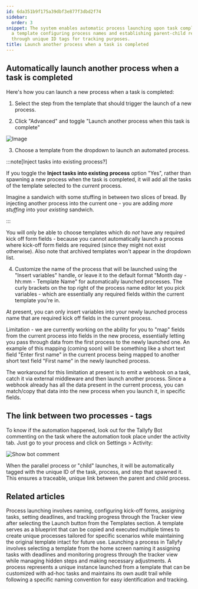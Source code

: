 ```yaml
---
id: 6da351b9f175a39dbf3e877f3dbd2f74
sidebar:
  order: 3
snippet: The system enables automatic process launching upon task completion by selecting
  a template configuring process names and establishing parent-child relationships
  through unique ID tags for tracking purposes.
title: Launch another process when a task is completed
---
```


## Automatically launch another process when a task is completed

Here's how you can launch a new process when a task is completed:

1. Select the step from the template that should trigger the launch of a new process.

2. Click "Advanced" and toggle "Launch another process when this task is complete"

![Image](https://screenshots.tallyfy.com/tallyfy%2Fpro%2Fdesktop-light-launch-process-when-task-completed.png)

3. Choose a template from the dropdown to launch an automated process.

:::note[Inject tasks into existing process?]

If you toggle the **Inject tasks into existing process** option "Yes", rather than spawning a new process when the task is completed, it will add all the tasks of the template selected to the _current_ process.

Imagine a sandwich with some stuffing in between two slices of bread. By injecting another process into the current one - you are adding _more stuffing_ into your _existing_ sandwich.

:::

You will only be able to choose templates which do _not_ have any required kick off form fields - because you cannot automatically launch a process where kick-off form fields are required (since they might not exist otherwise). Also note that archived templates won't appear in the dropdown list.

4. Customize the name of the process that will be launched using the "Insert variables" handle, or leave it to the default format "Month day - hh:mm - Template Name" for automatically launched processes. The curly brackets on the top right of the process name editor let you pick variables - which are essentially any required fields within the current template you're in.

At present, you can only insert variables into your newly launched process name that are required kick off fields in the current process.

Limitation - we are currently working on the ability for you to "map" fields from the current process into fields in the new process, essentially letting you pass through data from the first process to the newly launched one. An example of this mapping (coming soon) will be something like a short text field "Enter first name" in the current process being mapped to another short text field "First name" in the newly launched process. 

The workaround for this limitation at present is to emit a webhook on a task, catch it via external middleware and then launch another process. Since a webhook already has all the data present in the current process, you can match/copy that data into the new process when you launch it, in specific fields. 

## The link between two processes - tags

To know if the automation happened, look out for the Tallyfy Bot commenting on the task where the automation took place under the activity tab. Just go to your process and click on Settings > Activity:

![Show bot comment](https://screenshots.tallyfy.com/tallyfy/pro/desktop-light-show-bot-comment.png)

When the parallel process or "child" launches, it will be automatically tagged with the unique ID of the task, process, and step that spawned it. This ensures a traceable, unique link between the parent and child process.


## Related articles
<CardGrid>
<LinkTitleCard header="<b>Tutorials > Launch a process</b>" href="/products/pro/tutorials/your-first-process/" > Process launching involves naming, configuring kick-off forms, assigning tasks, setting deadlines, and tracking progress through the Tracker view after selecting the Launch button from the Templates section. </LinkTitleCard>
<LinkTitleCard header="<b>Pro > Launching</b>" href="/products/pro/launching/" > A template serves as a blueprint that can be copied and executed multiple times to create unique processes tailored for specific scenarios while maintaining the original template intact for future use. </LinkTitleCard>
<LinkTitleCard header="<b>Launching > Launch manually</b>" href="/products/pro/launching/how-can-i-launch-a-process-in-tallyfy/" > Launching a process in Tallyfy involves selecting a template from the home screen naming it assigning tasks with deadlines and monitoring progress through the tracker view while managing hidden steps and making necessary adjustments. </LinkTitleCard>
<LinkTitleCard header="<b>Tracking And Tasks > More about processes</b>" href="/products/pro/tracking-and-tasks/processes/" > A process represents a unique instance launched from a template that can be customized with ad-hoc tasks and maintains its own audit trail while following a specific naming convention for easy identification and tracking. </LinkTitleCard>
</CardGrid>